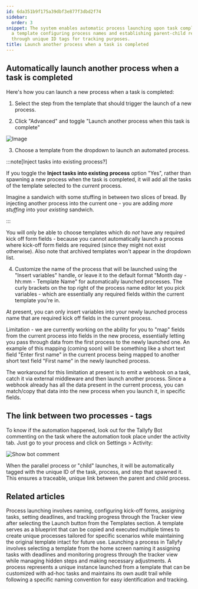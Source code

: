 ```yaml
---
id: 6da351b9f175a39dbf3e877f3dbd2f74
sidebar:
  order: 3
snippet: The system enables automatic process launching upon task completion by selecting
  a template configuring process names and establishing parent-child relationships
  through unique ID tags for tracking purposes.
title: Launch another process when a task is completed
---
```


## Automatically launch another process when a task is completed

Here's how you can launch a new process when a task is completed:

1. Select the step from the template that should trigger the launch of a new process.

2. Click "Advanced" and toggle "Launch another process when this task is complete"

![Image](https://screenshots.tallyfy.com/tallyfy%2Fpro%2Fdesktop-light-launch-process-when-task-completed.png)

3. Choose a template from the dropdown to launch an automated process.

:::note[Inject tasks into existing process?]

If you toggle the **Inject tasks into existing process** option "Yes", rather than spawning a new process when the task is completed, it will add all the tasks of the template selected to the _current_ process.

Imagine a sandwich with some stuffing in between two slices of bread. By injecting another process into the current one - you are adding _more stuffing_ into your _existing_ sandwich.

:::

You will only be able to choose templates which do _not_ have any required kick off form fields - because you cannot automatically launch a process where kick-off form fields are required (since they might not exist otherwise). Also note that archived templates won't appear in the dropdown list.

4. Customize the name of the process that will be launched using the "Insert variables" handle, or leave it to the default format "Month day - hh:mm - Template Name" for automatically launched processes. The curly brackets on the top right of the process name editor let you pick variables - which are essentially any required fields within the current template you're in.

At present, you can only insert variables into your newly launched process name that are required kick off fields in the current process.

Limitation - we are currently working on the ability for you to "map" fields from the current process into fields in the new process, essentially letting you pass through data from the first process to the newly launched one. An example of this mapping (coming soon) will be something like a short text field "Enter first name" in the current process being mapped to another short text field "First name" in the newly launched process. 

The workaround for this limitation at present is to emit a webhook on a task, catch it via external middleware and then launch another process. Since a webhook already has all the data present in the current process, you can match/copy that data into the new process when you launch it, in specific fields. 

## The link between two processes - tags

To know if the automation happened, look out for the Tallyfy Bot commenting on the task where the automation took place under the activity tab. Just go to your process and click on Settings > Activity:

![Show bot comment](https://screenshots.tallyfy.com/tallyfy/pro/desktop-light-show-bot-comment.png)

When the parallel process or "child" launches, it will be automatically tagged with the unique ID of the task, process, and step that spawned it. This ensures a traceable, unique link between the parent and child process.


## Related articles
<CardGrid>
<LinkTitleCard header="<b>Tutorials > Launch a process</b>" href="/products/pro/tutorials/your-first-process/" > Process launching involves naming, configuring kick-off forms, assigning tasks, setting deadlines, and tracking progress through the Tracker view after selecting the Launch button from the Templates section. </LinkTitleCard>
<LinkTitleCard header="<b>Pro > Launching</b>" href="/products/pro/launching/" > A template serves as a blueprint that can be copied and executed multiple times to create unique processes tailored for specific scenarios while maintaining the original template intact for future use. </LinkTitleCard>
<LinkTitleCard header="<b>Launching > Launch manually</b>" href="/products/pro/launching/how-can-i-launch-a-process-in-tallyfy/" > Launching a process in Tallyfy involves selecting a template from the home screen naming it assigning tasks with deadlines and monitoring progress through the tracker view while managing hidden steps and making necessary adjustments. </LinkTitleCard>
<LinkTitleCard header="<b>Tracking And Tasks > More about processes</b>" href="/products/pro/tracking-and-tasks/processes/" > A process represents a unique instance launched from a template that can be customized with ad-hoc tasks and maintains its own audit trail while following a specific naming convention for easy identification and tracking. </LinkTitleCard>
</CardGrid>